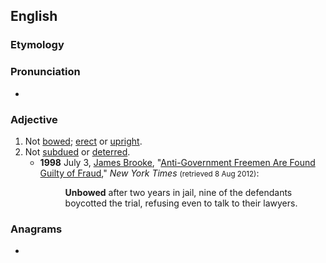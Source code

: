 ==English==

===Etymology===
{{prefix|en|un|bowed}}

===Pronunciation===
* {{rhymes|en|aʊd}}

===Adjective===
{{en-adj}}

# Not [[bowed]]; [[erect]] or [[upright]].
# Not [[subdue]]d or [[deter]]red.
#* '''1998''' July 3, [[w:James Brooke (journalist)|James Brooke]], "[http://www.nytimes.com/1998/07/03/us/anti-government-freemen-are-found-guilty-of-fraud.html?pagewanted=all&src=pm Anti-Government Freemen Are Found Guilty of Fraud]," ''New York Times'' <small>(retrieved 8 Aug 2012)</small>:
#*: '''Unbowed''' after two years in jail, nine of the defendants boycotted the trial, refusing even to talk to their lawyers.

===Anagrams===
* {{anagrams|en|a=bdenouw|bewound}}